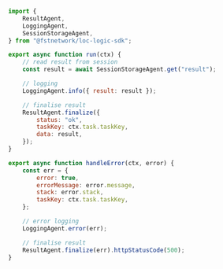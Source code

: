 ```javascript title="result-aggregator.js" showLineNumbers
import {
    ResultAgent,
    LoggingAgent,
    SessionStorageAgent,
} from "@fstnetwork/loc-logic-sdk";

export async function run(ctx) {
    // read result from session
    const result = await SessionStorageAgent.get("result");

    // logging
    LoggingAgent.info({ result: result });

    // finalise result
    ResultAgent.finalize({
        status: "ok",
        taskKey: ctx.task.taskKey,
        data: result,
    });
}

export async function handleError(ctx, error) {
    const err = {
        error: true,
        errorMessage: error.message,
        stack: error.stack,
        taskKey: ctx.task.taskKey,
    };

    // error logging
    LoggingAgent.error(err);

    // finalise result
    ResultAgent.finalize(err).httpStatusCode(500);
}
```

